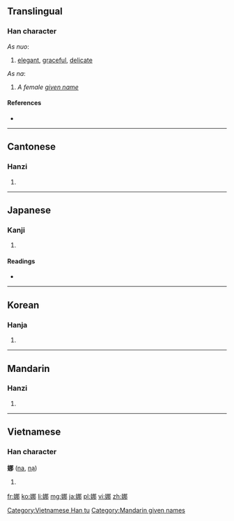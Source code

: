 ==Translingual==

===Han character===
{{Han char|rn=38|rad=女|as=07|sn=10|four=4742<sub>7</sub>|canj=女尸手中 (VSQL)|ids=⿰[[女]][[那]]}}

''As nuo'':
# [[elegant]], [[graceful]], [[delicate]]

''As na'':
# ''A female [[given name]]''

====References====
* {{Han ref|kx=0262.230|dkj=06311|dj=0529.230|hdz=21048.070|uh=5A1C|ud=23068|bh=AE52|bd=44626}}

----

==Cantonese==

===Hanzi===
{{yue-hanzi|jyut=|y=na4, no5}}

# {{defn|lang=yue|sort=女07}}

----

==Japanese==

===Kanji===
{{ja-kanji|grade=|rs=女07}}

# {{defn|lang=ja|sort=女07}}

====Readings====
* {{ja-readings|on=[[だ]] (da), [[な]] (na)|kun=[[しなやか]] (shinayaka), [[おもむろ]] (omomuro)}}

----

==Korean==

===Hanja===
{{ko-hanja|hangeul=나|rv=na|mr=na}}

# {{defn|lang=ko|sort=女07}}

----

==Mandarin==

===Hanzi===
{{cmn-hanzi|pin=[[nà]] ([[na4]]), [[Nà]] ([[Na4]]), [[nuó]] ([[nuo2]])|wg=na<sup>4</sup>; no<sup>2</sup>}}

# {{defn|lang=cmn|sort=女07}}

----

==Vietnamese==

===Han character===
'''娜''' ([[na]], [[nạ]])

# {{defn|vi}}

[[Category:Vietnamese Han tu]]
[[Category:Mandarin given names]]

[[fr:娜]]
[[ko:娜]]
[[li:娜]]
[[mg:娜]]
[[ja:娜]]
[[pl:娜]]
[[vi:娜]]
[[zh:娜]]